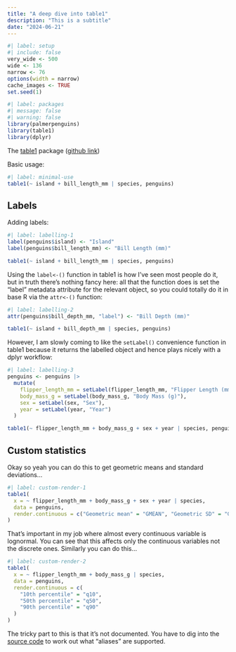 ```yaml
---
title: "A deep dive into table1"
description: "This is a subtitle"
date: "2024-06-21"
--- 
```


<!--------------- my typical setup ----------------->

```r
#| label: setup
#| include: false
very_wide <- 500
wide <- 136
narrow <- 76
options(width = narrow)
cache_images <- TRUE
set.seed(1)
```

<!--------------- post begins here ----------------->


```r
#| label: packages
#| message: false
#| warning: false
library(palmerpenguins)
library(table1)
library(dplyr)
```

The [table1](https://benjaminrich.github.io/table1/) package ([github link](https://github.com/benjaminrich/table1))

Basic usage:

```r
#| label: minimal-use
table1(~ island + bill_length_mm | species, penguins)
```

## Labels

Adding labels:

```r
#| label: labelling-1
label(penguins$island) <- "Island"
label(penguins$bill_length_mm) <- "Bill Length (mm)"

table1(~ island + bill_length_mm | species, penguins)
```

Using the `label<-()` function in table1 is how I've seen most people do it, but in truth there's nothing fancy here: all that the function does is set the "label" metadata attribute for the relevant object, so you could totally do it in base R via the `attr<-()` function:

```r
#| label: labelling-2
attr(penguins$bill_depth_mm, "label") <- "Bill Depth (mm)"

table1(~ island + bill_depth_mm | species, penguins)
```

However, I am slowly coming to like the `setLabel()` convenience function in table1 because it returns the labelled object and hence plays nicely with a dplyr workflow: 

```r
#| label: labelling-3
penguins <- penguins |> 
  mutate(
    flipper_length_mm = setLabel(flipper_length_mm, "Flipper Length (mm)"),
    body_mass_g = setLabel(body_mass_g, "Body Mass (g)"),
    sex = setLabel(sex, "Sex"),
    year = setLabel(year, "Year")
  )

table1(~ flipper_length_mm + body_mass_g + sex + year | species, penguins)
```

## Custom statistics

Okay so yeah you can do this to get geometric means and standard deviations...

```r
#| label: custom-render-1
table1(
  x = ~ flipper_length_mm + body_mass_g + sex + year | species, 
  data = penguins, 
  render.continuous = c("Geometric mean" = "GMEAN", "Geometric SD" = "GSD")
)
```

That's important in my job where almost every continuous variable is lognormal. You can see that this affects only the continuous variables not the discrete ones. Similarly you can do this...

```r
#| label: custom-render-2
table1(
  x = ~ flipper_length_mm + body_mass_g | species, 
  data = penguins, 
  render.continuous = c(
    "10th percentile" = "q10", 
    "50th percentile" = "q50",
    "90th percentile" = "q90"
  )
)
```

The tricky part to this is that it's not documented. You have to dig into the [source code](https://github.com/benjaminrich/table1/blob/master/R/table1.R) to work out what "aliases" are supported.
